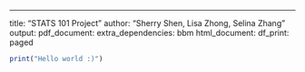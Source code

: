 ---
title: "STATS 101 Project"
author: "Sherry Shen, Lisa Zhong, Selina Zhang"
output:
  pdf_document:
    extra_dependencies: bbm
  html_document:
    df_print: paged

```r
print("Hello world :)")
```


